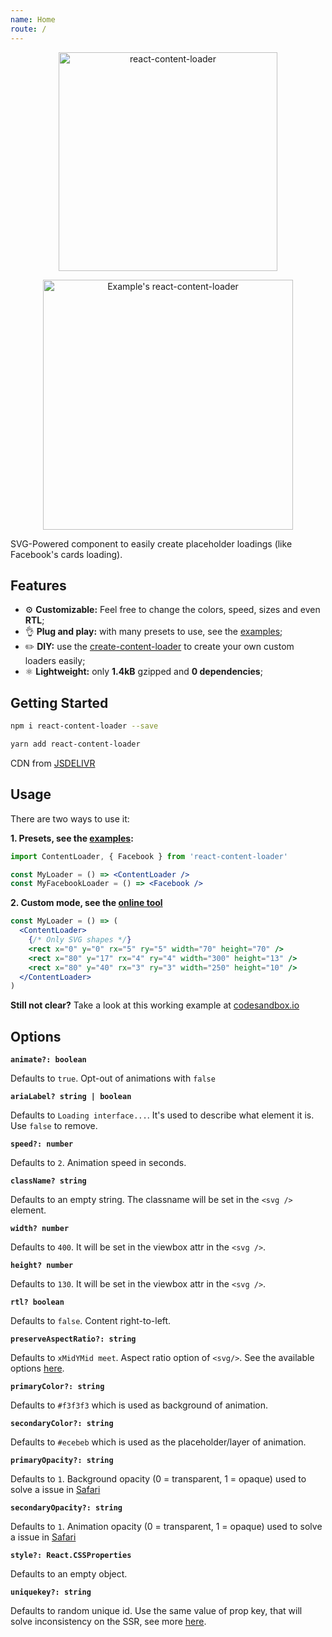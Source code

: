 ```yaml
---
name: Home
route: /
---
```


<p align="center">
  <img width="350" alt="react-content-loader" src="https://user-images.githubusercontent.com/4838076/34419335-5669c3f8-ebea-11e7-9668-c47b7846970b.png"/>
</p>
<p align="center">
  <img width="400" alt="Example's react-content-loader" src="https://user-images.githubusercontent.com/4838076/34308760-ec55df82-e735-11e7-843b-2e311fa7b7d0.gif" />
</p>

SVG-Powered component to easily create placeholder loadings (like Facebook's cards loading).

## Features

- :gear: **Customizable:** Feel free to change the colors, speed, sizes and even **RTL**;
- :ok_hand: **Plug and play:** with many presets to use, see the [examples](#examples);
- :pencil2: **DIY:** use the [create-content-loader](https://danilowoz.github.io/create-content-loader/) to create your own custom loaders easily;
- ⚛️ **Lightweight:** only **1.4kB** gzipped and **0 dependencies**;

## Getting Started

```sh
npm i react-content-loader --save
```

```sh
yarn add react-content-loader
```

CDN from [JSDELIVR](https://www.jsdelivr.com/package/npm/react-content-loader)

## Usage

There are two ways to use it:

**1. Presets, see the [examples](#examples):**

```jsx
import ContentLoader, { Facebook } from 'react-content-loader'

const MyLoader = () => <ContentLoader />
const MyFacebookLoader = () => <Facebook />
```

**2. Custom mode, see the [online tool](https://danilowoz.github.io/create-react-content-loader/)**

```jsx
const MyLoader = () => (
  <ContentLoader>
    {/* Only SVG shapes */}
    <rect x="0" y="0" rx="5" ry="5" width="70" height="70" />
    <rect x="80" y="17" rx="4" ry="4" width="300" height="13" />
    <rect x="80" y="40" rx="3" ry="3" width="250" height="10" />
  </ContentLoader>
)
```

**Still not clear?** Take a look at this working example at [codesandbox.io](https://codesandbox.io/s/moojk887z9)

## Options

**`animate?: boolean`**

Defaults to `true`. Opt-out of animations with `false`

**`ariaLabel? string | boolean`**

Defaults to `Loading interface...`. It's used to describe what element it is. Use `false` to remove.

**`speed?: number`**

Defaults to `2`. Animation speed in seconds.

**`className? string`**

Defaults to an empty string. The classname will be set in the `<svg />` element.

**`width? number`**

Defaults to `400`. It will be set in the viewbox attr in the `<svg />`.

**`height? number`**

Defaults to `130`. It will be set in the viewbox attr in the `<svg />`.

**`rtl? boolean`**

Defaults to `false`. Content right-to-left.

**`preserveAspectRatio?: string`**

Defaults to `xMidYMid meet`. Aspect ratio option of `<svg/>`. See the available options [here](https://github.com/danilowoz/react-content-loader/blob/improv/doc/src/interface.ts#L7).

**`primaryColor?: string`**

Defaults to `#f3f3f3` which is used as background of animation.

**`secondaryColor?: string`**

Defaults to `#ecebeb` which is used as the placeholder/layer of animation.

**`primaryOpacity?: string`**

Defaults to `1`. Background opacity (0 = transparent, 1 = opaque) used to solve a issue in [Safari](#safari--ios)

**`secondaryOpacity?: string`**

Defaults to `1`. Animation opacity (0 = transparent, 1 = opaque) used to solve a issue in [Safari](#safari--ios)

**`style?: React.CSSProperties`**

Defaults to an empty object.

**`uniquekey?: string`**

Defaults to random unique id. Use the same value of prop key, that will solve inconsistency on the SSR, see more [here](https://github.com/danilowoz/react-content-loader/issues/78).
